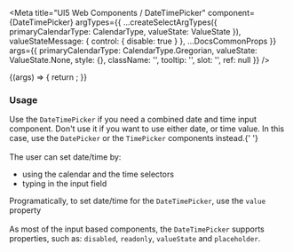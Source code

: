 
<Meta
  title="UI5 Web Components / DateTimePicker"
  component={DateTimePicker}
  argTypes={{
    ...createSelectArgTypes({ primaryCalendarType: CalendarType, valueState: ValueState }),
    valueStateMessage: { control: { disable: true } },
    ...DocsCommonProps
  }}
  args={{
    primaryCalendarType: CalendarType.Gregorian,
    valueState: ValueState.None,
    style: {},
    className: '',
    tooltip: '',
    slot: '',
    ref: null
  }}
/>

<DocsHeader />

<Canvas>
  <Story name="Default">
    {(args) => {
      return <DateTimePicker {...args} />;
    }}
  </Story>
</Canvas>

<ArgsTable story="." />
<div style={{ fontFamily: 'var(--sapFontFamily)', fontSize: 'var(--sapFontSize)', color: 'var(--sapTextColor)' }}>
  <h3>Usage</h3>
  Use the <code>DateTimePicker</code> if you need a combined date and time input component. Don't use it if you want to use
  either date, or time value. In this case, use the <code>DatePicker</code> or the <code>TimePicker</code> components instead.{' '}
  <br />
  <br />
  The user can set date/time by:
  <ul>
    <li>using the calendar and the time selectors</li>
    <li>typing in the input field</li>
  </ul>
  Programatically, to set date/time for the <code>DateTimePicker</code>, use the <code>value</code> property <br />
  <br />
  As most of the input based components, the <code>DateTimePicker</code> supports properties, such as:
  <code>disabled</code>, <code>readonly</code>, <code>valueState</code> and <code>placeholder</code>.
</div>
